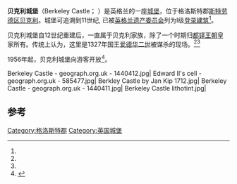 {{Infobox military installation
| name        = 贝克利城堡
| partof      = 
| location    = 格洛斯特郡[[贝克利|贝克利]]
| image       = Berkeley Castle - geograph.org.uk - 1440403.jpg
| image_size  = 
| caption     = 贝克利城堡
| pushpin_map = Gloucestershire
| coordinates = {{coord|51|41|19|N|02|27|25|W|type:landmark|display=inline,title}}<br>{{gbmapping|ST685989}}
{{Infobox designation list
| embed                = yes
| designation1_offname = ''Berkeley Castle''
| designation1         = Grade I
| designation1_date    = 1952年10月21日
| designation1_number  = {{Listed building England|1340692}}
}}
}}

'''贝克利城堡'''（Berkeley Castle；{{IPAc-en|'|b|a:r|k|l|i}} {{respell|BARK|lee}}）是英格兰的一座[[城堡|城堡]]，位于格洛斯特郡[[斯特劳德区|斯特劳德区]][[贝克利|贝克利]]。城堡可追溯到11世纪, 已被[[英格兰遗产委员会|英格兰遗产委员会]]列为I级[[登录建筑|登录建筑]]<ref name="IECastle"/>。

贝克利城堡自12世纪重建后，一直属于贝克利家族，除了一个时期归[[都铎王朝|都铎王朝]]皇家所有。传统上认为，这里是1327年国王[[爱德华二世_(英格兰)|爱德华二世]]被谋杀的现场。<ref name="Kingsley51_54"/><ref name="GuardianSumption"/>

1956年起，贝克利城堡向游客开放<ref>{{Cite web|url=https://www.berkeley-castle.com/|title=Berkeley Castle. A great day out in Gloucestershire|website=www.berkeley-castle.com|access-date=2019-10-30|archive-date=2019-10-31|archive-url=https://web.archive.org/web/20191031152546/https://www.berkeley-castle.com/|dead-url=no}}</ref>。

<gallery>
Berkeley Castle - geograph.org.uk - 1440412.jpg|
Edward II's cell - geograph.org.uk - 585477.jpg|
Berkley Castle by Jan Kip 1712.jpg|
Berkeley Castle - geograph.org.uk - 1440411.jpg|
Berkeley Castle lithotint.jpg|
</gallery>

==参考==
{{reflist|refs=
<ref name="IECastle">{{cite web |title=Berkeley Castle |work=historicengland.org.uk |url=https://historicengland.org.uk/listing/the-list/list-entry/1340692 |accessdate=2010-08-25 |archive-date=2016-03-13 |archive-url=https://web.archive.org/web/20160313210701/https://historicengland.org.uk/listing/the-list/list-entry/1340692 |dead-url=no }}</ref>
<ref name="Kingsley51_54">{{cite book |last=Kingsley |first=Nicholas |title=The Country Houses of Gloucestershire, Vol.1 1500-1660 |publisher=Phillimore |location=Chichester |year=2001 |pages=51–54 |isbn=1-86077-124-6}}</ref>
<ref name="GuardianSumption">{{cite news |last=Sumption |first=Jonathan |url=https://www.theguardian.com/books/2003/apr/05/featuresreviews.guardianreview8 |title=Plotting the past |publisher=The Guardian |accessdate=2010-08-25 |location=London |date=2003-04-05 |archive-date=2014-09-10 |archive-url=https://web.archive.org/web/20140910225848/http://www.theguardian.com/books/2003/apr/05/featuresreviews.guardianreview8 |dead-url=no }}</ref>
}}
[[Category:格洛斯特郡|Category:格洛斯特郡]]
[[Category:英国城堡|Category:英国城堡]]
